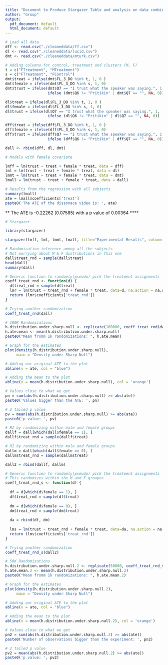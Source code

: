 ```yaml
---
title: "Document to Produce Stargazer Table and analysis on data combined from all sources"
author: "Group"
output:
  pdf_document: default
  html_document: default
---
```


```r
# Load all data
dff <- read.csv("./cleaneddata/ff.csv")
dl <- read.csv("./cleaneddata/lucid.csv")
dmt <- read.csv("./cleaneddata/mturk.csv")

```

```r
# Adding columns for control, treatment and clusters (M, F)
t = c("FTreatment", "MTreatment")
s = c("FTreatment", "FControl")
dmt$treat = ifelse(dmt$FL_3_DO %in% t, 1, 0 )
dmt$female = ifelse(dmt$FL_3_DO %in% s, 1, 0)
dmt$trust = ifelse(dmt$Q7 == "I trust what the speaker was saying.", 1,
                   ifelse (dmt$Q6 != "Pritikin" | dmt$Q7 == "", NA, 0))

dl$treat = ifelse(dl$FL_3_DO %in% t, 1, 0 )
dl$female = ifelse(dl$FL_3_DO %in% s, 1, 0)
dl$trust = ifelse(dl$Q7 == "I trust what the speaker was saying.", 1,
                   ifelse (dl$Q6 != "Pritikin" | dl$Q7 == "", NA, 0))

dff$treat = ifelse(dff$FL_3_DO %in% t, 1, 0 )
dff$female = ifelse(dff$FL_3_DO %in% s, 1, 0)
dff$trust = ifelse(dff$Q7 == "I trust what the speaker was saying.", 1,
                   ifelse (dff$Q6 != "Pritikin" | dff$Q7 == "", NA, 0))
```

```r
dall <- rbind(dff, dl, dmt)
```

```r
# Models with female covariate

lmff = lm(trust ~ treat + female * treat, data = dff)
lml = lm(trust ~ treat + female * treat, data = dl)
lmmt = lm(trust ~ treat + female * treat, data = dmt)
lmall = lm(trust ~ treat + female * treat, data = dall)
```
```r
# Results from the regression with all subjects
summary(lmall)
ate = lmall$coefficients['treat']
paste0('The ATE of the dissonace video is: ', ate)
```
** The ATE is -0.22262 (0.07585) with a p value of 0.00364 ****

```r
# Stargazer

library(stargazer)

stargazer(lmff, lml, lmmt, lmall, title="Experimental Results", column.labels=c("FriendsFamily","Lucid","MTurk","AllSources"))
```
```r
# Randomization inference among all the subjects
# Not worrying about M & F distributions in this one
dall$treat_rnd = sample(dall$treat)
head(dall)
summary(dall)
```
```r
# Generic function to randomly(pseudo) pick the treatment assignments
coeff_treat_rnd <- function(d) {
  d$treat_rnd = sample(d$treat)
  lmr = lm(trust ~ treat_rnd + female * treat, data=d, na.action = na.omit)
  return (lmr$coefficients['treat_rnd'])
}

# Trying another randomization
coeff_treat_rnd(dall)
```
```r
# 100K Randomizations
h.distribution.under.sharp.null <- replicate(100000, coeff_treat_rnd(dall))
h.ate.mean <- mean(h.distribution.under.sharp.null)
paste0("Mean fromm 1k randomizations: ", h.ate.mean)

```
```r
# Graph for the estimates
plot(density(h.distribution.under.sharp.null), 
     main = "Density under Sharp Null")

# Adding our original ATE to the plot
abline(v = ate, col = "blue")

# Adding the mean to the plot
abline(v = mean(h.distribution.under.sharp.null), col = 'orange')
```
```r
# Values close to what we get
pn = sum(abs(h.distribution.under.sharp.null) >= abs(ate))
paste0('Values bigger than the ATE: ', pn)

# 2 tailed p value
pv = mean(abs(h.distribution.under.sharp.null) >= abs(ate))
paste0('p value: ', pv)
```
```r
# RI by randomizing within male and female groups
dallf = dall[which(dall$female == 1), ]
dallf$treat_rnd = sample(dallf$treat)
```
```r
# RI by randomizing within male and female groups
dallm = dall[which(dall$female == 0), ]
dallm$treat_rnd = sample(dallm$treat)
```
```r
dall2 = rbind(dallf, dallm)

```

```r
# Generic function to randomly(pseudo) pick the treatment assignments
# This randomizes within the M and F groupos
coeff_treat_rnd_s <- function(d) {
  
  df = d[which(d$female == 1), ]
  df$treat_rnd = sample(df$treat)
  
  dm = d[which(d$female == 0), ]
  dm$treat_rnd = sample(dm$treat)
  
  da = rbind(df, dm)
  
  lms = lm(trust ~ treat_rnd + female * treat, data=da, na.action = na.omit)
  return (lms$coefficients['treat_rnd'])
}

# Trying another randomization
coeff_treat_rnd_s(dall2)
```

```r
# 50K Randomizations
h.distribution.under.sharp.null.2 <- replicate(50000, coeff_treat_rnd_s(dall2))
h.ate.mean.2 <- mean(h.distribution.under.sharp.null.2)
paste0("Mean fromm 1k randomizations: ", h.ate.mean.2)

```
```r
# Graph for the estimates
plot(density(h.distribution.under.sharp.null.2), 
     main = "Density under Sharp Null")

# Adding our original ATE to the plot
abline(v = ate, col = "blue")

# Adding the mean to the plot
abline(v = mean(h.distribution.under.sharp.null.2), col = 'orange')
```
```r
# Values close to what we get
pn2 = sum(abs(h.distribution.under.sharp.null.2) >= abs(ate))
paste0('Number of observations bigger than the experiment: ', pn2)

# 2 tailed p value
pv2 = mean(abs(h.distribution.under.sharp.null.2) >= abs(ate))
paste0('p value: ', pv2)
```